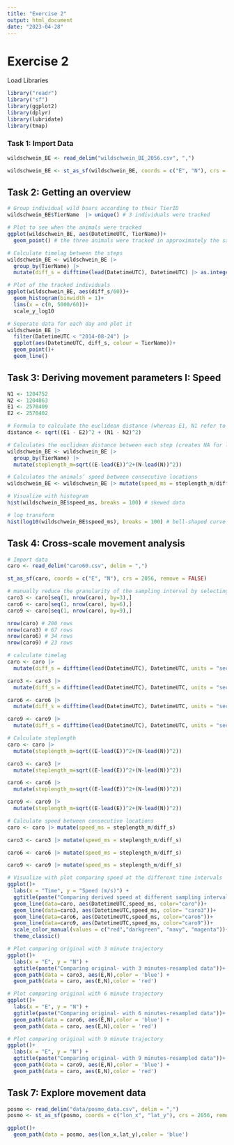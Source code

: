 ```yaml
---
title: "Exercise 2"
output: html_document
date: "2023-04-28"
---
```


# Exercise 2
Load Libraries
```r
library("readr") 
library("sf") 
library(ggplot2)
library(dplyr)
library(lubridate)
library(tmap)
```

### Task 1: Import Data
```r
wildschwein_BE <- read_delim("wildschwein_BE_2056.csv", ",")

wildschwein_BE <- st_as_sf(wildschwein_BE, coords = c("E", "N"), crs = 2056, remove = FALSE)
```

## Task 2: Getting an overview
```r
# Group individual wild boars according to their TierID
wildschwein_BE$TierName  |> unique() # 3 individuals were tracked

# Plot to see when the animals were tracked
ggplot(wildschwein_BE, aes(DatetimeUTC, TierName))+
  geom_point() # the three animals were tracked in approximately the same time frame

# Calculate timelag between the steps
wildschwein_BE <- wildschwein_BE |> 
  group_by(TierName) |> 
  mutate(diff_s = difftime(lead(DatetimeUTC), DatetimeUTC) |> as.integer())

# Plot of the tracked individuals
ggplot(wildschwein_BE, aes(diff_s/60))+
  geom_histogram(binwidth = 1)+
  lims(x = c(0, 5000/60))+
  scale_y_log10

# Seperate data for each day and plot it
wildschwein_BE |> 
  filter(DatetimeUTC < "2014-08-24") |> 
  ggplot(aes(DatetimeUTC, diff_s, colour = TierName))+
  geom_point()+
  geom_line()
```

## Task 3: Deriving movement parameters I: Speed
```r
N1 <- 1204752
N2 <- 1204863
E1 <- 2570409
E2 <- 2570402

# Formula to calculate the euclidean distance (whereas E1, N1 refer to the current location. E2, N2 refer to the consecutive location)
distance <- sqrt((E1 - E2)^2 + (N1 - N2)^2)

# Calculates the euclidean distance between each step (creates NA for last step per individual)
wildschwein_BE <- wildschwein_BE |> 
  group_by(TierName) |> 
  mutate(steplength_m=sqrt((E-lead(E))^2+(N-lead(N))^2))

# Calculates the animals’ speed between consecutive locations
wildschwein_BE <- wildschwein_BE |> mutate(speed_ms = steplength_m/diff_s)

# Visualize with histogram
hist(wildschwein_BE$speed_ms, breaks = 100) # skewed data

# log transform
hist(log10(wildschwein_BE$speed_ms), breaks = 100) # bell-shaped curve
```

## Task 4: Cross-scale movement analysis
```r
# Import data
caro <- read_delim("caro60.csv", delim = ",")

st_as_sf(caro, coords = c("E", "N"), crs = 2056, remove = FALSE)

# manually reduce the granularity of the sampling interval by selecting every 3rd, 6th and 9th position
caro3 <- caro[seq(1, nrow(caro), by=3),]
caro6 <- caro[seq(1, nrow(caro), by=6),]
caro9 <- caro[seq(1, nrow(caro), by=9),]

nrow(caro) # 200 rows
nrow(caro3) # 67 rows
nrow(caro6) # 34 rows
nrow(caro9) # 23 rows

# calculate timelag
caro <- caro |> 
  mutate(diff_s = difftime(lead(DatetimeUTC), DatetimeUTC, units = "sec") |> as.integer())

caro3 <- caro3 |> 
  mutate(diff_s = difftime(lead(DatetimeUTC), DatetimeUTC, units = "sec") |> as.integer())

caro6 <- caro6 |> 
  mutate(diff_s = difftime(lead(DatetimeUTC), DatetimeUTC, units = "sec") |> as.integer())

caro9 <- caro9 |> 
  mutate(diff_s = difftime(lead(DatetimeUTC), DatetimeUTC, units = "sec") |> as.integer())

# Calculate steplength
caro <- caro |> 
  mutate(steplength_m=sqrt((E-lead(E))^2+(N-lead(N))^2))

caro3 <- caro3 |> 
  mutate(steplength_m=sqrt((E-lead(E))^2+(N-lead(N))^2))

caro6 <- caro6 |> 
  mutate(steplength_m=sqrt((E-lead(E))^2+(N-lead(N))^2))

caro9 <- caro9 |> 
  mutate(steplength_m=sqrt((E-lead(E))^2+(N-lead(N))^2))

# Calculate speed between consecutive locations
caro <- caro |> mutate(speed_ms = steplength_m/diff_s)

caro3 <- caro3 |> mutate(speed_ms = steplength_m/diff_s)

caro6 <- caro6 |> mutate(speed_ms = steplength_m/diff_s)

caro9 <- caro9 |> mutate(speed_ms = steplength_m/diff_s)

# Visualize with plot comparing speed at the different time intervals
ggplot()+
  labs(x = "Time", y = "Speed (m/s)") +
  ggtitle(paste("Comparing derived speed at different sampling intervals"))+
  geom_line(data=caro, aes(DatetimeUTC,speed_ms, color="caro"))+
  geom_line(data=caro3, aes(DatetimeUTC,speed_ms, color= "caro3"))+
  geom_line(data=caro6, aes(DatetimeUTC,speed_ms, color="caro6"))+
  geom_line(data=caro9, aes(DatetimeUTC,speed_ms, color="caro9"))+
  scale_color_manual(values = c("red","darkgreen", "navy", "magenta"))+
  theme_classic()

# Plot comparing original with 3 minute trajectory
ggplot()+
  labs(x = "E", y = "N") +
  ggtitle(paste("Comparing original- with 3 minutes-resampled data"))+
  geom_path(data = caro3, aes(E,N),color = 'blue') + 
  geom_path(data = caro, aes(E,N),color = 'red')

# Plot comparing original with 6 minute trajectory
ggplot()+
  labs(x = "E", y = "N") +
  ggtitle(paste("Comparing original- with 6 minutes-resampled data"))+
  geom_path(data = caro6, aes(E,N),color = 'blue') + 
  geom_path(data = caro, aes(E,N),color = 'red')

# Plot comparing original with 9 minute trajectory
ggplot()+
  labs(x = "E", y = "N") +
  ggtitle(paste("Comparing original- with 9 minutes-resampled data"))+
  geom_path(data = caro9, aes(E,N),color = 'blue') + 
  geom_path(data = caro, aes(E,N),color = 'red')
```

## Task 7: Explore movement data
```r
posmo <- read_delim("data/posmo_data.csv", delim = ",")
posmo <- st_as_sf(posmo, coords = c("lon_x", "lat_y"), crs = 2056, remove = FALSE)

ggplot()+
  geom_path(data = posmo, aes(lon_x,lat_y),color = 'blue') 
```

